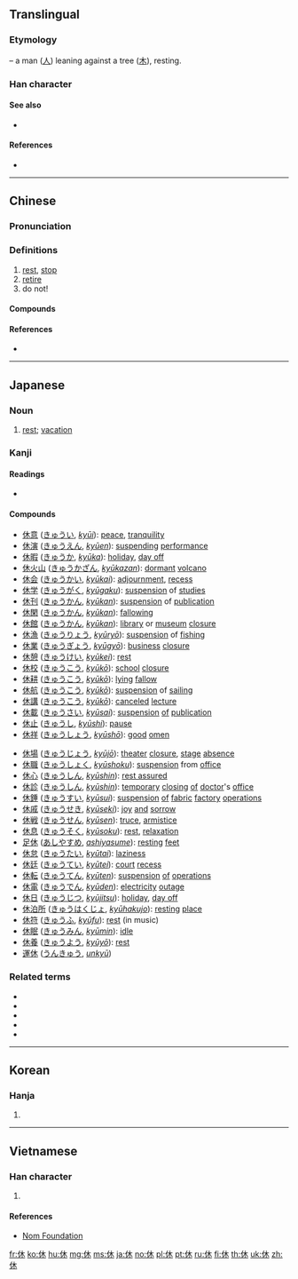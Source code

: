 {{also|体}}
==Translingual==
{{stroke order|strokes=6}}

===Etymology===
{{Han compound|人|t1=man|木|t2=tree|ls=ic}} – a man ([[人]]) leaning against a tree ([[木]]), resting.

===Han character===
{{Han char|rn=9|rad=人|as=04|sn=6|four=24290|canj=OD|ids=⿰亻木}}

====See also====
* {{l|mul|体}} <!-- Graphically similar -->

====References====
* {{Han ref|kx=0096.020|dkj=00440|dj=0203.020|hdz=10117.180|uh=4F11|ud=20241|bh=A5F0|bd=42480}}

----

==Chinese==
{{zh-forms}}

===Pronunciation===
{{zh-pron
|m=xiū
|c=jau1
|h=pfs=hiû
|mn=hiu
|w=
|mc=y
|oc=y
|ma=
|cat=v,intj
}}

===Definitions===
{{zh-hanzi}}

# [[rest]], [[stop]]
# [[retire]]
# do not!

====Compounds====
{{zh-der|休息}}

====References====
* {{thcwd|2059}}

----

==Japanese==
{{ja-see-also|休する}}

===Noun===
{{ja-noun|きゅう}}

# [[rest]]; [[vacation]]

===Kanji===
{{ja-kanji|grade=1|rs=人04}}

====Readings====
* {{ja-readings|goon=[[く]] (ku)|kanon=[[きゅう]] (kyū)|kun=[[やすむ]] ([[休む]], yasumu), [[いこう]] (ikou), [[やめる]] (yameru)|nanori=[[やすみ]] (yasumi)}}

====Compounds====
{{top2}}
* [[休意]] ([[きゅうい]], ''[[kyūi]]''): [[peace]], [[tranquility]]
* [[休演]] ([[きゅうえん]], ''[[kyūen]]''): [[suspending]] [[performance]]
* [[休暇]] ([[きゅうか]], ''[[kyūka]]''): [[holiday]], [[day off]]
* [[休火山]] ([[きゅうかざん]], ''[[kyūkazan]]''): [[dormant]] [[volcano]]
* [[休会]] ([[きゅうかい]], ''[[kyūkai]]''): [[adjournment]], [[recess]]
* [[休学]] ([[きゅうがく]], ''[[kyūgaku]]''): [[suspension]] of [[studies]]
* [[休刊]] ([[きゅうかん]], ''[[kyūkan]]''): [[suspension]] of [[publication]]
* [[休閑]] ([[きゅうかん]], ''[[kyūkan]]''): [[fallowing]]
* [[休館]] ([[きゅうかん]], ''[[kyūkan]]''): [[library]] or [[museum]] [[closure]]
* [[休漁]] ([[きゅうりょう]], ''[[kyūryō]]''): [[suspension]] of [[fishing]]
* [[休業]] ([[きゅうぎょう]], ''[[kyūgyō]]''): [[business]] [[closure]]
* [[休憩]] ([[きゅうけい]], ''[[kyūkei]]''): [[rest]]
* [[休校]] ([[きゅうこう]], ''[[kyūkō]]''): [[school]] [[closure]]
* [[休耕]] ([[きゅうこう]], ''[[kyūkō]]''): [[lying]] [[fallow]]
* [[休航]] ([[きゅうこう]], ''[[kyūkō]]''): [[suspension]] of [[sailing]]
* [[休講]] ([[きゅうこう]], ''[[kyūkō]]''): [[canceled]] [[lecture]]
* [[休載]] ([[きゅうさい]], ''[[kyūsai]]''): [[suspension]] [[of]] [[publication]]
* [[休止]] ([[きゅうし]], ''[[kyūshi]]''): [[pause]]
* [[休祥]] ([[きゅうしょう]], ''[[kyūshō]]''): [[good]] [[omen]]
{{mid2}}
* [[休場]] ([[きゅうじょう]], ''[[kyūjō]]''): [[theater]] [[closure]], [[stage]] [[absence]]
* [[休職]] ([[きゅうしょく]], ''[[kyūshoku]]''): [[suspension]] from [[office]]
* [[休心]] ([[きゅうしん]], ''[[kyūshin]]''): [[rest assured]]
* [[休診]] ([[きゅうしん]], ''[[kyūshin]]''): [[temporary]] [[closing]] [[of]] [[doctor]]'s [[office]]
* [[休錘]] ([[きゅうすい]], ''[[kyūsui]]''): [[suspension]] [[of]] [[fabric]] [[factory]] [[operations]]
* [[休戚]] ([[きゅうせき]], ''[[kyūseki]]''): [[joy]] [[and]] [[sorrow]]
* [[休戦]] ([[きゅうせん]], ''[[kyūsen]]''): [[truce]], [[armistice]]
* [[休息]] ([[きゅうそく]], ''[[kyūsoku]]''): [[rest]], [[relaxation]]
* [[足休]] ([[あしやすめ]], ''[[ashiyasume]]''): [[resting]] [[feet]]
* [[休怠]] ([[きゅうたい]], ''[[kyūtai]]''): [[laziness]]
* [[休廷]] ([[きゅうてい]], ''[[kyūtei]]''): [[court]] [[recess]]
* [[休転]] ([[きゅうてん]], ''[[kyūten]]''): [[suspension]] [[of]] [[operations]]
* [[休電]] ([[きゅうでん]], ''[[kyūden]]''): [[electricity]] [[outage]]
* [[休日]] ([[きゅうじつ]], ''[[kyūjitsu]]''): [[holiday]], [[day off]]
* [[休泊所]] ([[きゅうはくじょ]], ''[[kyūhakujo]]''): [[resting]] [[place]]
* [[休符]] ([[きゅうふ]], ''[[kyūfu]]''): [[rest]] (in music)
* [[休眠]] ([[きゅうみん]], ''[[kyūmin]]''): [[idle]]
* [[休養]] ([[きゅうよう]], ''[[kyūyō]]''): [[rest]]
* [[運休]] ([[うんきゅう]], ''[[unkyū]]'')
{{bottom}}

===Related terms===
* {{l|ja|休ませる}}
* {{l|ja|休まる}}
* {{l|ja|休み}}
* {{l|ja|休める}}
* {{l|ja|休らう}}

----

==Korean==

===Hanja===
{{ko-hanja|hangeul=휴|eumhun=쉴|rv=hyu|mr=hyu}}

# {{defn|lang=ko|sort=人04}}

----

==Vietnamese==

===Han character===
{{vi-hantu|[[hưu]], [[hầu]], [[hươu]]|rs=人04}}

# {{defn|lang=vi|sort=人04}}

====References====
* [http://nomfoundation.org/common/nom_details.php?codepoint=4f11 Nom Foundation]

[[fr:休]]
[[ko:休]]
[[hu:休]]
[[mg:休]]
[[ms:休]]
[[ja:休]]
[[no:休]]
[[pl:休]]
[[pt:休]]
[[ru:休]]
[[fi:休]]
[[th:休]]
[[uk:休]]
[[zh:休]]
